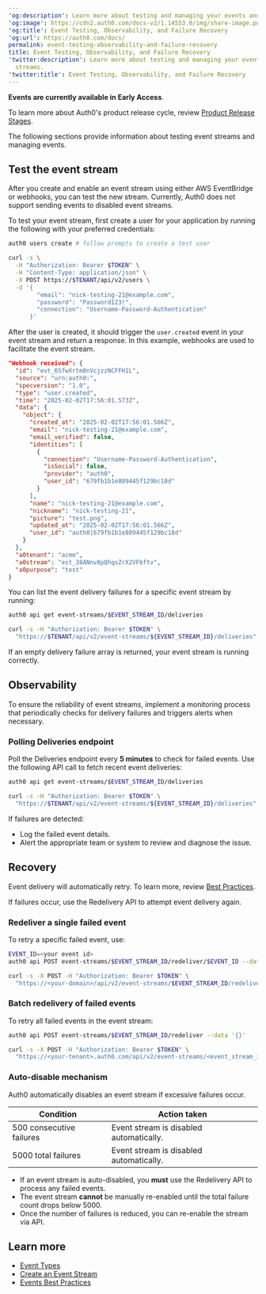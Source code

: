 ---
'og:description': Learn more about testing and managing your events and event streams.
'og:image': https://cdn2.auth0.com/docs-v2/1.14553.0/img/share-image.png
'og:title': Event Testing, Observability, and Failure Recovery
'og:url': https://auth0.com/docs/
permalink: event-testing-observability-and-failure-recovery
title: Event Testing, Observability, and Failure Recovery
'twitter:description': Learn more about testing and managing your events and event
  streams.
'twitter:title': Event Testing, Observability, and Failure Recovery
---
<Warning>

**Events are currently available in Early Access**.

To learn more about Auth0's product release cycle, review [Product Release Stages](/docs/troubleshoot/product-lifecycle/product-release-stages).

</Warning>

The following sections provide information about testing event streams and managing events.

## Test the event stream

After you create and enable an event stream using either AWS EventBridge or webhooks, you can test the new stream. Currently, Auth0 does not support sending events to disabled event streams.

To test your event stream, first create a user for your application by running the following with your preferred credentials:

<Tabs><Tab title="Auth0 CLI">

```bash lines
auth0 users create # follow prompts to create a test user
```






</Tab><Tab title="cURL">

```bash lines
curl -s \
  -H "Authorization: Bearer $TOKEN" \
  -H "Content-Type: application/json" \
  -X POST https://$TENANT/api/v2/users \
  -d '{
        "email": "nick-testing-21@example.com",
        "password": "Password123!",
        "connection": "Username-Password-Authentication"
      }'
```






</Tab></Tabs>

After the user is created, it should trigger the `user.created` event in your event stream and return a response. In this example, webhooks are used to facilitate the event stream.

```json lines expandable
"Webhook received": {
  "id": "evt_6SfwXrtm8nVcjzzNCFFH1L",
  "source": "urn:auth0:",
  "specversion": "1.0",
  "type": "user.created",
  "time": "2025-02-02T17:56:01.573Z",
  "data": {
    "object": {
      "created_at": "2025-02-02T17:56:01.566Z",
      "email": "nick-testing-21@example.com",
      "email_verified": false,
      "identities": [
        {
          "connection": "Username-Password-Authentication",
          "isSocial": false,
          "provider": "auth0",
          "user_id": "679fb1b1e809445f129bc18d"
        }
      ],
      "name": "nick-testing-21@example.com",
      "nickname": "nick-testing-21",
      "picture": "test.png",
      "updated_at": "2025-02-02T17:56:01.566Z",
      "user_id": "auth0|679fb1b1e809445f129bc18d"
    }
  },
  "a0tenant": "acme",
  "a0stream": "est_38ANnv8pQhqsZrX2VFbftv",
  "a0purpose": "test"
}
```






You can list the event delivery failures for a specific event stream by running:

<Tabs><Tab title="Auth0 CLI">

```bash lines
auth0 api get event-streams/$EVENT_STREAM_ID/deliveries
```






</Tab><Tab title="cURL">

```bash lines
curl -s -H "Authorization: Bearer $TOKEN" \
  "https://$TENANT/api/v2/event-streams/${EVENT_STREAM_ID}/deliveries" | jq .
```






</Tab></Tabs>

If an empty delivery failure array is returned, your event stream is running correctly.

## Observability

To ensure the reliability of event streams, implement a monitoring process that periodically checks for delivery failures and triggers alerts when necessary.

### Polling Deliveries endpoint

Poll the Deliveries endpoint every **5 minutes** to check for failed events. Use the following API call to fetch recent event deliveries:

<Tabs><Tab title="Auth0 CLI">

```bash lines
auth0 api get event-streams/$EVENT_STREAM_ID/deliveries
```






</Tab><Tab title="cURL">

```bash lines
curl -s -H "Authorization: Bearer $TOKEN" \
  "https://$TENANT/api/v2/event-streams/${EVENT_STREAM_ID}/deliveries" | jq .
```






</Tab></Tabs>

If failures are detected:

* Log the failed event details.
* Alert the appropriate team or system to review and diagnose the issue.

## Recovery

Event delivery will automatically retry. To learn more, review [Best Practices](/docs/customize/events/event-testing-observability-and-failure-recovery#batch-redelivery-of-failed-events).

If failures occur, use the Redelivery API to attempt event delivery again.

### Redeliver a single failed event

To retry a specific failed event, use:

<Tabs><Tab title="Auth0 CLI">

```bash lines
EVENT_ID=<your event id>
auth0 api POST event-streams/$EVENT_STREAM_ID/redeliver/$EVENT_ID --data '{}'
```






</Tab><Tab title="cURL">

```bash lines
curl -s -X POST -H "Authorization: Bearer $TOKEN" \
  "https://<your-domain>/api/v2/event-streams/$EVENT_STREAM_ID/redeliver/$EVENT_ID"
```






</Tab></Tabs>

### Batch redelivery of failed events

To retry all failed events in the event stream:

<Tabs><Tab title="Auth0 CLI">

```bash wrap lines
auth0 api POST event-streams/$EVENT_STREAM_ID/redeliver --data '{}'
```






</Tab><Tab title="cURL">

```bash lines
curl -s -X POST -H "Authorization: Bearer $TOKEN" \
  "https://<your-tenant>.auth0.com/api/v2/event-streams/<event_stream_id>/redeliver"
```






</Tab></Tabs>

### Auto-disable mechanism

Auth0 automatically disables an event stream if excessive failures occur.

<table class="table"><thead>
<tr>
<th><strong>Condition</strong></th>
<th><strong>Action taken</strong></th>
</tr>
</thead>
<tbody>
<tr>
<td>500 consecutive failures</td>
<td>Event stream is disabled automatically.</td>
</tr>
<tr>
<td>5000 total failures</td>
<td>Event stream is disabled automatically.</td>
</tr>
</tbody>
</table>

* If an event stream is auto-disabled, you **must** use the Redelivery API to process any failed events.
* The event stream **cannot** be manually re-enabled until the total failure count drops below 5000.
* Once the number of failures is reduced, you can re-enable the stream via API.

## Learn more

* [Event Types](/docs/customize/events/event-types)
* [Create an Event Stream](/docs/customize/events/create-an-event-stream)
* [Events Best Practices](/docs/customize/events/events-best-practices)